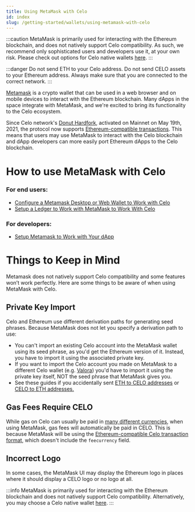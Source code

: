 ```yaml
---
title: Using MetaMask with Celo
id: index
slug: /getting-started/wallets/using-metamask-with-celo
---
```


:::caution
MetaMask is primarily used for interacting with the Ethereum blockchain, and does not natively support Celo compatibility. As such, we recommend only sophisticated users and developers use it, at your own risk. Please check out options for Celo native wallets [here](getting-started/wallets/index.md).
:::

:::danger
Do not send ETH to your Celo address. Do not send CELO assets to your Ethereum address.  Always make sure that you are connected to the correct network.
:::

[Metamask](https://metamask.io/) is a crypto wallet that can be used in a web browser and on mobile devices to interact with the Ethereum blockchain. Many dApps in the space integrate with MetaMask, and we're excited to bring its functionality to the Celo ecosystem.

Since Celo network's [Donut Hardfork](https://github.com/celo-org/celo-proposals/blob/master/CIPs/cip-0027.md), activated on Mainnet on May 19th, 2021, the protocol now supports [Ethereum-compatible transactions](https://github.com/celo-org/celo-proposals/blob/master/CIPs/cip-0035.md). This means that users may use MetaMask to interact with the Celo blockchain and dApp developers can more easily port Ethereum dApps to the Celo blockchain.

# **How to use MetaMask with Celo**

### **For end users:**

* [Configure a Metamask Desktop or Web Wallet to Work with Celo](/manual-setup)
* [Setup a Ledger to Work with MetaMask to Work With Celo](/using-a-ledger-with-metamask)

### **For developers:**

* [Setup Metamask to Work with Your dApp](/programmatic-setup)

# **Things to Keep in Mind**

Metamask does not natively support Celo compatibility and some features won’t work perfectly. Here are some things to be aware of when using MetaMask with Celo.

## **Private Key Import**

Celo and Ethereum use different derivation paths for generating seed phrases. Because MetaMask does not let you specify a derivation path to use:
  * You can't import an existing Celo account into the MetaMask wallet using its seed phrase, as you'd get the Ethereum version of it. Instead, you have to import it using the associated private key.
  * If you want to import the Celo account you made on MetaMask to a different Celo wallet (e.g. [Valora](https://valoraapp.com/)) you'd have to import it using the private key itself, NOT the seed phrase that MetaMask gives you.
  * See these guides if you accidentally sent [ETH to CELO addresses](../../celo-owner-guide/celo-recovery) or [CELO to ETH addresses.](../../celo-owner-guide/eth-recovery)

## Gas Fees Require CELO

While gas on Celo can usually be paid in [many different currencies](../../celo-codebase/protocol/transactions/erc20-transaction-fees), when using MetaMask, gas fees will automatically be paid in CELO. This is because MetaMask will be using the [Ethereum-compatible Celo transaction format](https://github.com/celo-org/celo-proposals/blob/master/CIPs/cip-0035.md), which doesn't include the `feecurrency` field.

## Incorrect Logo

In some cases, the MetaMask UI may display the Ethereum logo in places where it should display a CELO logo or no logo at all.

:::info
MetaMask is primarily used for interacting with the Ethereum blockchain and does not natively support Celo compatibility. Alternatively, you may choose a Celo native wallet [here](../../getting-started/wallets).
:::